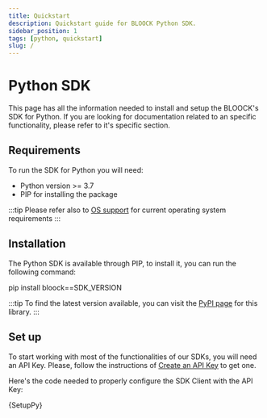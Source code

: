 ```yaml
---
title: Quickstart
description: Quickstart guide for BLOOCK Python SDK.
sidebar_position: 1
tags: [python, quickstart]
slug: /
---
```



# Python SDK

This page has all the information needed to install and setup the BLOOCK's SDK for Python. If you are looking for documentation related to an specific functionality, please refer to it's specific section.

## Requirements

To run the SDK for Python you will need:

- Python version >= 3.7
- PIP for installing the package

:::tip
Please refer also to [OS support](./os-support.mdx) for current operating system requirements
:::

## Installation

The Python SDK is available through PIP, to install it, you can run the following command:

<CodeBlock language="bash">pip install bloock==SDK_VERSION</CodeBlock>

:::tip
To find the latest version available, you can visit the [PyPI page](https://pypi.org/project/bloock/) for this library.
:::

## Set up

To start working with most of the functionalities of our SDKs, you will need an API Key. Please, follow the instructions of [Create an API Key](../authentication/create-an-api-key.md) to get one.

Here's the code needed to properly configure the SDK Client with the API Key:


<CodeBlock language="python">{SetupPy}</CodeBlock>
